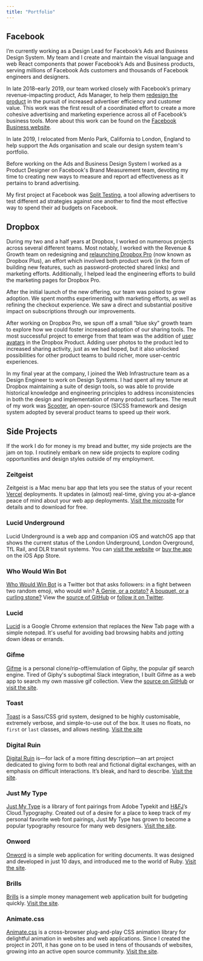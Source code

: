 ```yaml
---
title: "Portfolio"
---
```


## Facebook

I’m currently working as a Design Lead for Facebook’s Ads and Business Design
System. My team and I create and maintain the visual language and web React
components that power Facebook’s Ads and Business products, serving millions of
Facebook Ads customers and thousands of Facebook engineers and designers.

In late 2018–early 2019, our team worked closely with Facebook’s primary
revenue-impacting product, Ads Manager, to help them
[redesign the product](https://www.facebook.com/business/news/improving-ads-manager-and-business-manager)
in the pursuit of increased advertiser efficiency and customer value. This work
was the first result of a coordinated effort to create a more cohesive
advertising and marketing experience across all of Facebook’s business tools.
More about this work can be found on the
[Facebook Business website](https://www.facebook.com/business/m/one-sheeters/DesigningBetterAdvertiserExperiences).

In late 2019, I relocated from Menlo Park, California to London, England to help
support the Ads organisation and scale our design system team's portfolio.

Before working on the Ads and Business Design System I worked as a Product
Designer on Facebook's Brand Measurement team, devoting my time to creating new
ways to measure and report ad effectiveness as it pertains to brand advertising.

My first project at Facebook was
[Split Testing](https://www.facebook.com/business/news/optimize-your-ads-with-split-testing?pnref=story),
a tool allowing advertisers to test different ad strategies against one another
to find the most effective way to spend their ad budgets on Facebook.

## Dropbox

During my two and a half years at Dropbox, I worked on numerous projects across
several different teams. Most notably, I worked with the Revenue & Growth team
on redesigning and
[relaunching Dropbox Pro](https://blogs.dropbox.com/dropbox/2014/08/introducing-more-powerful-dropbox-pro/)
(now known as Dropbox Plus), an effort which involved both product work (in the
form of building new features, such as password-protected shared links) and
marketing efforts. Additionally, I helped lead the engineering efforts to build
the marketing pages for Dropbox Pro.

After the initial launch of the new offering, our team was poised to grow
adoption. We spent months experimenting with marketing efforts, as well as
refining the checkout experience. We saw a direct and substantial positive
impact on subscriptions through our improvements.

After working on Dropbox Pro, we spun off a small “blue sky” growth team to
explore how we could foster increased adoption of our sharing tools. The most
successful project to emerge from that team was the addition of
[user avatars](https://dribbble.com/shots/1972358-Faceholder) in the Dropbox
Product. Adding user photos to the product led to increased sharing activity,
just as we had hoped, but it also unlocked possibilities for other product teams
to build richer, more user-centric experiences.

In my final year at the company, I joined the Web Infrastructure team as a
Design Engineer to work on Design Systems. I had spent all my tenure at Dropbox
maintaining a suite of design tools, so was able to provide historical knowledge
and engineering principles to address inconsistencies in both the design and
implementation of many product surfaces. The result of my work was
[Scooter](http://dropbox.github.io/scooter/), an open-source (S)CSS framework
and design system adopted by several product teams to speed up their work.

## Side Projects

If the work I do for money is my bread and butter, my side projects are the jam
on top. I routinely embark on new side projects to explore coding opportunities
and design styles outside of my employment.

### Zeitgeist

Zeitgeist is a Mac menu bar app that lets you see the status of your recent
[Vercel](https://vercel.com/home) deployments. It updates in (almost) real-time,
giving you at-a-glance peace of mind about your web app deployments.
[Visit the microsite](https://zeitgeist.daneden.me) for details and to download
for free.

### Lucid Underground

Lucid Underground is a web app and companion iOS and watchOS app that shows the
current status of the London Underground, London Overground, TfL Rail, and DLR
transit systems. You can [visit the website](https://underground.lucid.toys/) or
[buy the app](https://apps.apple.com/gb/app/lucid-underground/id1491993114) on
the iOS App Store.

### Who Would Win Bot

[Who Would Win Bot](https://twitter.com/WhoWouldWinBot) is a Twitter bot that
asks followers: in a fight between two random emoji, who would win?
[A Genie, or a potato?](https://twitter.com/WhoWouldWinBot/status/1070173517528866817)
[A bouquet, or a curling stone?](https://twitter.com/WhoWouldWinBot/status/1069992274665320448)
View the [source of GitHub](https://github.com/daneden/who-would-win) or
[follow it on Twitter](https://twitter.com/WhoWouldWinBot).

### Lucid

[Lucid](https://chrome.google.com/webstore/detail/lucid/achogfadpkcepkepcpegehpiiioihmik)
is a Google Chrome extension that replaces the New Tab page with a simple
notepad. It's useful for avoiding bad browsing habits and jotting down ideas or
errands.

### Gifme

[Gifme](https://gif.daneden.me) is a personal clone/rip-off/emulation of Giphy,
the popular gif search engine. Tired of Giphy's suboptimal Slack integration, I
built Gifme as a web app to search my own massive gif collection. View the
[source on GitHub](https://github.com/daneden/de-gifs-client) or
[visit the site](https://gif.daneden.me).

### Toast

[Toast](http://daneden.github.io/Toast) is a Sass/CSS grid system, designed to
be highly customisable, extremely verbose, and simple-to-use out of the box. It
uses no floats, no `first` or `last` classes, and allows nesting.
[Visit the site](http://daneden.github.io/Toast)

### Digital Ruin

[Digital Ruin](http://digitalruin.tumblr.com/) is—for lack of a more fitting
description—an art project dedicated to giving form to both real and fictional
digital exchanges, with an emphasis on difficult interactions. It’s bleak, and
hard to describe. [Visit the site](http://digitalruin.tumblr.com/).

### Just My Type

[Just My Type](http://justmytype.co) is a library of font pairings from Adobe
Typekit and [H&FJ](class:caps)’s Cloud.Typography. Created out of a desire for a
place to keep track of my personal favorite web font pairings, Just My Type has
grown to become a popular typography resource for many web designers.
[Visit the site](http://justmytype.co).

### Onword

[Onword](http://onword.co) is a simple web application for writing documents. It
was designed and developed in just 10 days, and introduced me to the world of
Ruby. [Visit the site](http://onword.co).

### Brills

[Brills](http://brills.me) is a simple money management web application built
for budgeting quickly. [Visit the site](http://brills.me).

### Animate.css

[Animate.css](http://animate.style/) is a cross-browser plug-and-play CSS
animation library for delightful animation in websites and web applications.
Since I created the project in 2011, it has gone on to be used in tens of
thousands of websites, growing into an active open source community.
[Visit the site](http://animate.style/).
